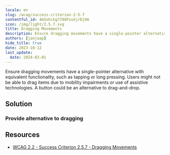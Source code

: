 ```yaml
---
locale: en
slug: /wcag/success-criterion-2-5-7
contentful_id: 4m5nhckg7J98PsuXjrDj9A
icon: /img/light/2.5.7.svg
title: Dragging Movements
description: Ensure dragging movements have a single-pointer alternative with equivalent functionality. Users might not be able to drag items due to mobility impairments or adapted input devices. 
authors: [janjaap]
hide_title: true
date: 2023-10-12
last_update:
  date: 2024-03-01
---
```


<Hero
  title="Dragging Movements"
  image="/img/light/2.5.7.svg"
  alt="WCAG 2.5.7 - Logo"
  prefix="Success Criterion 2.5.7"
  suffix="Level AA"
/>

Ensure dragging movements have a single-pointer alternative with equivalent functionality, such as tapping or long pressing. Users might not be able to drag items due to mobility impairments or use of assistive technologies. A button could be an alternative to drag-and-drop.

## Solution

### Provide alternative to dragging

<CodeSample id="dragging-movements" locale="en"/>

## Resources

- [WCAG 2.2 - Success Criterion 2.5.7 - Dragging Movements](https://www.w3.org/TR/WCAG22/#dragging-movements)
